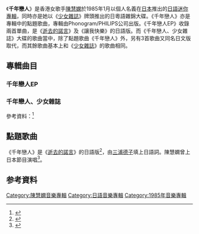 {{non-free|time=2015-03-23T01:13:57+00:00}}
{{Infobox Album 
| Name		= 千年戀人EP
| Type		= [[專輯|專輯]]
| Artist	= [[陳慧嫻|陳慧嫻]]
| Cover		= Sennenkoibito.jpg
| Released	= 1985年1月
| Length	= 
| Genre		= [[日語流行音樂|日語流行音樂]] 
| Label		= Phonogram/PHILIPS
| Producer	= 
| Last album	= 
| This album	= 
| Next album	= 
}}

《'''千年戀人'''》是香港女歌手[[陳慧嫻|陳慧嫻]]於1985年1月以個人名義在[[日本|日本]]推出的[[日語|日語]][[迷你專輯|迷你專輯]]，同時亦是她以《[[少女雜誌|少女雜誌]]》牌頭推出的日粵語雜錦大碟。《千年戀人》亦是專輯中的點題歌曲，專輯由Phonogram/PHILIPS公司出版。《千年戀人EP》收錄兩首單曲，是《[[逝去的諾言|逝去的諾言]]》及《讓我快樂》的日語版。而《千年戀人、少女雜誌》大碟的歌曲當中，除了點題歌曲《千年戀人》外，另有3首歌曲又同名日文版取代，而其餘歌曲基本上和《[[少女雜誌|少女雜誌]]》的歌曲相同。

==專輯曲目==
===千年戀人EP===
{{Tracklist
| collapsed = 
| headline = 
| font_size = 
| total_length = 

| all_writing = 
| all_music = 安格斯
| all_lyrics = 
| all_arranger = 安格斯
| all_producer = 
| all_except = 

| writing_credits = 
| music_credits = 
| lyrics_credits = 
| arranger_credits = 
| producer_credits = 
| extra_column = 
| longnote_column = 

| title1 = 千年戀人 (日)
| note1 = 陳慧嫻
| longnote1 = 
| music1 = 
| lyrics1 = -
| arranger1 = 
| producer1 = 
| extra1 = 
| length1 = 4:01

| title2 = 讓我快樂 (日)
| note2 = 陳慧嫻
| longnote2 = 
| music2 = 
| lyrics2 = 
| arranger2 = 
| producer2 = 
| extra2 = 
| length2 = 3:25

}}
{{Infobox Album 
| Name		= 千年戀人、少女雜誌
| Type		= [[專輯|專輯]]
| Artist	= [[陳慧嫻|陳慧嫻]]（[[少女雜誌|少女雜誌]]） 
| Cover		= 千年戀人.jpg
| Released	= 1985年
| Length	= 
| Genre		= [[粵語流行音樂|粵語流行音樂]]、[[日語流行音樂|日語流行音樂]]
| Label		= Phonogram/PHILIPS
| Producer	= 
| Last album	= 
| This album	= 
| Next album	= 
}}
===千年戀人、少女雜誌===

{{Tracklist
| collapsed = 
| headline = 
| font_size = 
| total_length = 

| all_writing = 
| all_music = 安格斯
| all_lyrics = 
| all_arranger = 安格斯
| all_producer = 
| all_except = 

| writing_credits = 
| music_credits = 
| lyrics_credits = 
| arranger_credits = 
| producer_credits = 
| extra_column = 附註
| longnote_column = 

| title1 = 千年戀人 (日)
| note1 = 陳慧嫻
| longnote1 = 
| music1 = 
| lyrics1 = -
| arranger1 = 
| producer1 = 
| extra1 = 《[[逝去的諾言|逝去的諾言]]》日語版
| length1 = 4:01

| title2 = 海邊之戀
| note2 = 陳樂敏
| longnote2 = 
| music2 = 
| lyrics2 = 
| arranger2 = 
| producer2 = 
| extra2 = 
| length2 = 3:07

| title3 = 不要再問 
| note3 = 黎芷珊
| longnote3 = 
| music3 = 
| lyrics3 = 
| arranger3 = 
| producer3 = 
| extra3 = 
| length3 = 4:21

| title4 = 只要我開心
| note4 = 陳慧嫻
| longnote4 = 
| music4 = 
| lyrics4 = 
| arranger4 = 
| producer4 = 
| extra4 = 
| length4 = 3:05

| title5 = 讓我快樂 (日)
| note5 = 陳慧嫻
| longnote5 = 
| music5 = 
| lyrics5 = 
| arranger5 = 
| producer5 = 
| extra5 = 同名歌曲日語版
| length5 = 3:25

| title6 = 絕對痴心 (日)
| note6 = 黎芷珊
| longnote6 = 
| music6 = 
| lyrics6 = 
| arranger6 = 
| producer6 = 
| extra6 = 同名歌曲日語版
| length6 = 2:48

| title7 = 夕陽家鄉 (日)
| note7 = 陳樂敏
| longnote7 = 
| music7 = 
| lyrics7 = 
| arranger7 = 
| producer7 = 
| extra7 = 同名歌曲日語版
| length7 = 3:29

| title8 = 悲哀的催眠曲
| note8 = 黎芷珊
| longnote8 = 
| music8 = 
| lyrics8 = 
| arranger8 = 
| producer8 = 
| extra8 = 
| length8 = 3:31

| title9 = 任你怎麼收
| note9 = 陳樂敏 
| longnote9 = 
| music9 = 
| lyrics9 = 
| arranger9 = 
| producer9 = 
| extra9 = 
| length9 = 3:28

| title10 = 痴情夢醒
| note10 = 陳慧嫻
| longnote10 = 
| music10 = 
| lyrics10 = 
| arranger10 = 
| producer10 = 
| extra10 = 
| length10 = 5:19

}}

參考資料：<ref>{{Cite web |url=http://www.kkbox.com/hk/tc/album/SSKhKbWFrdB9To70FX-d008l-index.html |title=千年戀人(日/粵)-陳慧嫻/少女雜誌 |accessdate=2015-03-21 |archive-date=2015-04-02 |archive-url=https://web.archive.org/web/20150402190812/http://www.kkbox.com/hk/tc/album/SSKhKbWFrdB9To70FX-d008l-index.html |dead-url=no }}</ref>

==點題歌曲==
{{Infobox Music
| MusicName_Chinese = 千年戀人
| MusicName = 《逝去的語言》日語版
| Album = [[File:Sennenkoibito.jpg|150px]]
| Album_caption = 收錄於同名專輯《千年戀人》內
| Lyricist = [[三浦德子|三浦德子]]
| Composer = [[安格斯_(音樂人)|安格斯]]
| Arranger = [[安格斯_(音樂人)|安格斯]]
| Producer = 
| Time     = 1985年
| Duration = 4分01秒
}}
《千年戀人》是《[[逝去的諾言|逝去的諾言]]》的日語版<ref>{{Cite web |url=https://www.youtube.com/watch?v=SYRfHHnwLKQ |title=Priscilla Chan 陳慧嫻- 千年戀人- YouTube |accessdate=2015-03-21 |archive-date=2016-03-17 |archive-url=https://web.archive.org/web/20160317091949/https://www.youtube.com/watch?v=SYRfHHnwLKQ |dead-url=no }}</ref>，由[[三浦德子|三浦德子]]填上日語詞。陳慧嫻曾上日本節目演唱<ref>{{Cite web |url=https://www.youtube.com/watch?v=ouaimZ8cWp4 |title=千年恋人プリシラ・チャン陳慧嫻live performance in Japan |accessdate=2015-03-21 |archive-date=2016-03-28 |archive-url=https://web.archive.org/web/20160328123539/https://www.youtube.com/watch?v=ouaimZ8cWp4 |dead-url=no }}</ref>。

==参考資料==
{{reflist}}

{{陳慧嫻}}

[[Category:陳慧嫻音樂專輯|Category:陳慧嫻音樂專輯]]
[[Category:日語音樂專輯|Category:日語音樂專輯]]
[[Category:1985年音樂專輯|Category:1985年音樂專輯]]